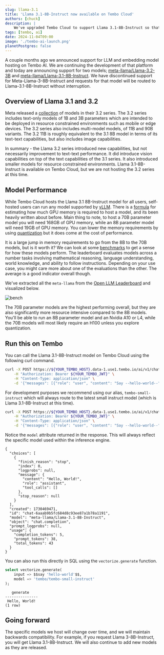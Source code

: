 ```yaml
---
slug: llama-3.1
title: 'Llama 3.1-8B-Instruct now available on Tembo Cloud'
authors: [chuck]
description: |
    We've upgraded Tembo Cloud to support Llama 3.1-8B-Instruct so that you can now run the latest models from Meta.
tags: [tembo, ai]
date: 2024-11-04T09:00
image: './tembo-ai-launch.png'
planetPostgres: false
---
```


A couple months ago we announced support for LLM and embedding model hosting on Tembo AI.
 We are continuing the development of that platform and today are announcing support for two models; [meta-llama/Llama-3.2-3B](https://huggingface.co/meta-llama/Llama-3.2-3B-Instruct) and [meta-llama/Llama-3.1-8B-Instruct](https://huggingface.co/meta-llama/Llama-3.1-8B-Instruct).
 We have discontinued support for Meta-Llama-3-8B-Instruct and requests for that model will be routed to Llama-3.1-8B-Instruct without interruption.

## Overview of Llama 3.1 and 3.2

Meta released a [collection](https://huggingface.co/collections/meta-llama/llama-32-66f448ffc8c32f949b04c8cf) of models in their 3.2 series.
 The 3.2 series includes text-only models of 1B and 3B parameters which are intended to be deployed in resource constrained environments such as mobile or edge devices.
 The 3.2 series also includes multi-model models, of 11B and 90B variants.
 The 3.2 11B is roughly equivalent to the 3.1 8B model in terms of its text-text capabilities, but also includes image capabilities.

In summary - the Llama 3.2 series introduced new capabilities, but not necessarily improvement to text-text performance. It did introduce vision capabilities on top of the text capabilities of the 3.1 series.
 It also introduced smaller models for resource constrained environments. Llama 3.1-8B-Instruct is available on Tembo Cloud, but we are not hosting the 3.2 series at this time.

## Model Performance

While Tembo Cloud hosts the Llama 3.1 8B-Instruct model for all users, self-hosted users can run any model supported by [vLLM](https://github.com/vllm-project/vllm/blob/main/docs/source/models/supported_models.rst).
 There is a [formula](https://training.continuumlabs.ai/infrastructure/data-and-memory/calculating-gpu-memory-for-serving-llms) for estimating how much GPU memory is required to host a model, and its been heavily written about before.
 Main thing to note, to host a 70B parameter model you will need 168GB of GPU memory, while an 8B parameter model will need 19GB of GPU memory.
 You can lower the memory requirements by using [quantization](https://huggingface.co/docs/transformers/en/main_classes/quantization) but it does come at the cost of performance.

It is a large jump in memory requirements to go from the 8B to the 70B models, but is it worth it?
 We can look at some [benchmarks](https://huggingface.co/spaces/open-llm-leaderboard/open_llm_leaderboard) to get a sense for how these models perform.
 The leaderboard evaluates models across a number tasks involving mathematical reasoning, language understanding, world knowledge, and ability to follow instructions.
 Depending on your use case, you might care more about one of the evaluations than the other.
 The average is a good indicator overall though.

We've extracted all the `meta-llama` from the [Open LLM Leaderboard](https://huggingface.co/spaces/open-llm-leaderboard/open_llm_leaderboard) and visualized below.

![bench](./image.png)

The 70B parameter models are the highest performing overall, but they are also significantly more resource intensive compared to the 8B models.
 You'll be able to run an 8B parameter model and an Nvidia A10 or L4, while the 70B models will most likely require an H100 unless you explore quantization.

## Run this on Tembo


You can call the Llama 3.1-8B-Instruct model on Tembo Cloud using the following curl command.

```bash
curl -X POST https://${YOUR_TEMBO_HOST}.data-1.use1.tembo.io/ai/v1/chat/completions \
    -H "Authorization: Bearer ${YOUR_TEMBO_JWT}" \
    -H "Content-Type: application/json" \
    -d '{"messages": [{"role": "user", "content": "Say --hello-world--"}], "model": "meta-llama/Llama-3.1-8B-Instruct"}'
```

For development purposes we recommend using our alias, `tembo-small-instruct` which will always route to the latest small instruct model (which is Llama 3.1-8B-Instruct at this time).

```bash
curl -X POST https://${YOUR_TEMBO_HOST}.data-1.use1.tembo.io/ai/v1/chat/completions \
    -H "Authorization: Bearer ${YOUR_TEMBO_JWT}" \
    -H "Content-Type: application/json" \
    -d '{"messages": [{"role": "user", "content": "Say --hello-world--"}], "model": "tembo-small-instruct"}'
```

Notice the `model` attribute returned in the response. This will always reflect the specific model used within the inference engine.

```plaintext
{
  "choices": [
    {
      "finish_reason": "stop",
      "index": 0,
      "logprobs": null,
      "message": {
        "content": "Hello, World!",
        "role": "assistant",
        "tool_calls": []
      },
      "stop_reason": null
    }
  ],
  "created": 1730469471,
  "id": "chat-6aaab9b5fc684d8c93ee87a1b78a1191",
  "model": "meta-llama/Llama-3.1-8B-Instruct",
  "object": "chat.completion",
  "prompt_logprobs": null,
  "usage": {
    "completion_tokens": 5,
    "prompt_tokens": 38,
    "total_tokens": 43
  }
}
```

You can also run this directly in SQL using the `vectorize.generate` function.

```sql
select vectorize.generate(
    input => $$say 'hello-world'$$,
    model => 'tembo/tembo-small-instruct'
);
```

```plaintext
   generate    
---------------
 Hello, World!
(1 row)
```


## Going forward

The specific models we host will change over time, and we will maintain backwards compatibility. For example, if you request Llama 3-8B-Instruct, you will get Llama 3.1-8B-Instruct.
 We will also continue to add new models as they are released. 
